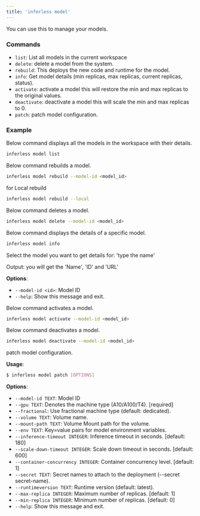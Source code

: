 ```yaml
---
title: 'inferless model'
---
```


You can use this to manage your models.

### Commands

- `list`: List all models in the current workspace
- `delete`: delete a model from the system.
- `rebuild`: This deploys the new code and runtime for the model.
- `info`: Get model details (min replicas, max replicas, current replicas, status).
- `activate`: activate a model this will restore the min and max replicas to the original values.
- `deactivate`: deactivate a model this will scale the min and max replicas to 0.
- `patch`: patch model configuration.

### Example

Below command displays all the models in the workspace with their details.

```bash
inferless model list
```

Below command rebuilds a model.

```bash
inferless model rebuild --model-id <model_id>
```

for Local rebuild

```bash
inferless model rebuild --local
```

Below command deletes a model.

```bash
inferless model delete --model-id <model_id>
```

Below command displays the details of a specific model.

```bash
inferless model info
```

Select the model you want to get details for: 'type the name'

Output: you will get the 'Name', 'ID' and 'URL'

**Options**:

- `--model-id <id>`: Model ID
- `--help`: Show this message and exit.

Below command activates a model.

```bash
inferless model activate --model-id <model_id>
```

Below command deactivates a model.

```bash
inferless model deactivate --model-id <model_id>
```

patch model configuration.

**Usage**:

```bash
$ inferless model patch [OPTIONS]
```

**Options**:

- `--model-id TEXT`: Model ID
- `--gpu TEXT`: Denotes the machine type (A10/A100/T4). [required]
- `--fractional`: Use fractional machine type (default: dedicated).
- `--volume TEXT`: Volume name.
- `--mount-path TEXT`: Volume Mount path for the volume.
- `--env TEXT`: Key=value pairs for model environment variables.
- `--inference-timeout INTEGER`: Inference timeout in seconds. [default: 180]
- `--scale-down-timeout INTEGER`: Scale down timeout in seconds. [default: 600]
- `--container-concurrency INTEGER`: Container concurrency level. [default: 1]
- `--secret TEXT`: Secret names to attach to the deployment (--secret secret-name).
- `--runtimeversion TEXT`: Runtime version (default: latest).
- `--max-replica INTEGER`: Maximum number of replicas. [default: 1]
- `--min-replica INTEGER`: Minimum number of replicas. [default: 0]
- `--help`: Show this message and exit.
